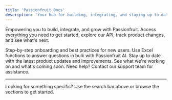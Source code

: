 ```yaml
---
title: 'Passionfruit Docs'
description: 'Your hub for building, integrating, and staying up to date with Passionfruit.'
---
```


Empowering you to build, integrate, and grow with Passionfruit. Access everything you need to get started, explore our API, track product changes, and see what's next.

<CardGroup cols={2}>
  <Card title="Get Started" icon="rocket" href="/guides">
    Step-by-step onboarding and best practices for new users.
  </Card>
  
  <Card title="Excel Functions" icon="table" href="/docs/excel-functions">
    Use Excel functions to answer questions in bulk with Passionfruit AI.
  </Card>
  
  <Card title="Changelog" icon="clock-rotate-left" href="/changelog">
    Stay up to date with the latest product updates and improvements.
  </Card>
  <Card title="Roadmap" icon="road" href="/roadmap">
    See what we're working on and what's coming soon.
  </Card>
  <Card title="Support" icon="life-ring" href="mailto:hello@passionfruit.earth">
    Need help? Contact our support team for assistance.
  </Card>
</CardGroup>

---

Looking for something specific? Use the search bar above or browse the sections to get started.
